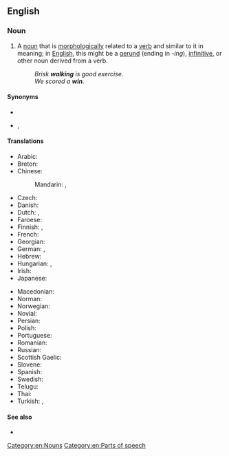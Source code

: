 {{also|verbal-noun}}
==English==

===Noun===
{{en-noun}}

# {{lb|en|grammar}} A [[noun]] that is [[morphologically]] related to a [[verb]] and similar to it in meaning; in [[English]], this might be a [[gerund]] (ending in ''-ing''), [[infinitive]], or other noun derived from a verb.
#: ''Brisk '''walking''' is good exercise.''
#: ''We scored a ''' win'''.''

====Synonyms====
* {{l|en|verbal substantive}}
* {{sense|in Arabic grammar}} {{l|en|masdar}}, {{l|en|nomen verbi}}

====Translations====
{{trans-top|grammar: noun that is morphologically related to a verb and has similar meaning}}
* Arabic: {{t+|ar|مَصْدَر|m}}
* Breton: {{t+|br|anv-verb|m}}
* Chinese:
*: Mandarin: {{t+|cmn|動名詞|sc=Hani}}, {{t+|cmn|动名词|tr=dòngmíngcí|sc=Hani}}
* Czech: {{t|cs|podstatné jméno slovesné|n}}
* Danish: {{t|da|verbalsubstantiv|n}}
* Dutch: {{t|nl|verbaal substantief|n}}, {{t|nl|verbale zelfstandig naamwoord|n}}
* Faroese: {{t|fo|sagnarnavnorð|n}}
* Finnish: {{t|fi|verbin nimitapa}}, {{t+|fi|infinitiivi}}
* French: {{t|fr|nom verbal|m}}
* Georgian: {{t|ka|სახელზმნა}}
* German: {{t|de|Verbalnomen|n}}, {{t+|de|Verbalsubstantiv}}
* Hebrew: {{t|he|שם פעולה|m|alt=שם פעולה \ שֵׁם פְּעֻלּה|tr=shem-pe'ulá|sc=Hebr}}
* Hungarian: {{t|hu|[[igéből]] [[képzett]] [[főnév]]}}, {{t|hu|deverbális főnév}}
* Irish: {{t|ga|ainm briathartha|m}}
* Japanese: {{t+|ja|動名詞|tr=どうめいし, dōmeishi|sc=Jpan}}
{{trans-mid}}
* Macedonian: {{t|mk|глаголска именка|f|tr=glágolska ímenka|sc=Cyrl}}
* Norman: {{t|nrf|nom vèrbal|m}}
* Norwegian: {{t|no|verbalsubstantiv|n}}
* Novial: {{t|nov|verbal substantive}}
* Persian: {{t+|fa|مصدر|m|tr=masdar}}
* Polish: {{t+|pl|rzeczownik odczasownikowy|m}}
* Portuguese: {{t|pt|substantivo verbal|m}}
* Romanian: {{t|ro|substantiv verbal|n}}
* Russian: {{t+|ru|отглаго́льное существи́тельное|n}}
* Scottish Gaelic: {{t|gd|ainmear gnìomhaireach|m}}
* Slovene: {{t|sl|glágolnik}}
* Spanish: {{t|es|nombre verbal|m}}
* Swedish: {{t|sv|substantifierat verb}}
* Telugu: {{t|te|క్రియావిశేష్యము}}
* Thai: {{t+|th|อาการนาม}}
* Turkish: {{t|tr|ad-fiil}}, {{t+|tr|isim-fiil}}
{{trans-bottom}}

====See also====
* {{l|en|masdar}}

[[Category:en:Nouns]]
[[Category:en:Parts of speech]]